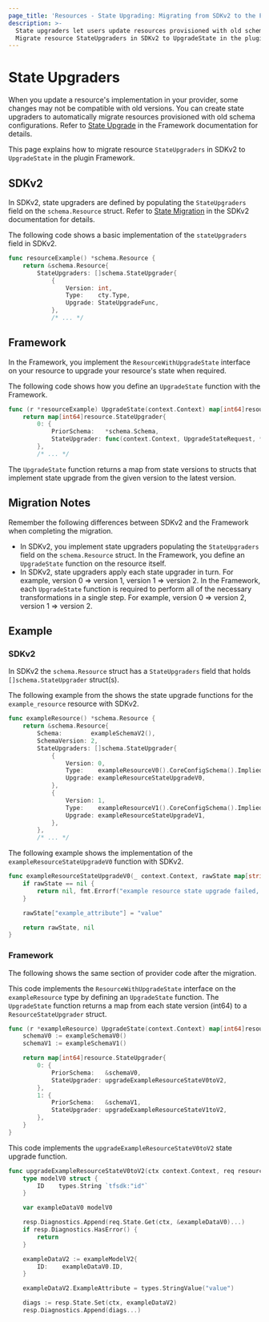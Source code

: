 ```yaml
---
page_title: 'Resources - State Upgrading: Migrating from SDKv2 to the Framework'
description: >-
  State upgraders let users update resources provisioned with old schema configurations.
  Migrate resource StateUpgraders in SDKv2 to UpgradeState in the plugin Framework.
---
```


# State Upgraders

When you update a resource's implementation in your provider, some changes may not be compatible with old versions. You
can create state upgraders to automatically migrate resources provisioned with old schema configurations. Refer to
[State Upgrade](/plugin/framework/resources/state-upgrade) in the Framework documentation for details.

This page explains how to migrate resource `StateUpgraders` in SDKv2 to `UpgradeState` in the plugin Framework.

## SDKv2

In SDKv2, state upgraders are defined by populating the `StateUpgraders` field on the `schema.Resource` struct. Refer
to [State Migration](/plugin/sdkv2/resources/state-migration) in the SDKv2 documentation for details.

The following code shows a basic implementation of the `stateUpgraders` field in SDKv2.

```go
func resourceExample() *schema.Resource {
    return &schema.Resource{
        StateUpgraders: []schema.StateUpgrader{
            {
                Version: int,
                Type:    cty.Type,
                Upgrade: StateUpgradeFunc,
            },
            /* ... */
```

## Framework

In the Framework, you implement the `ResourceWithUpgradeState` interface on your resource to upgrade your
resource's state when required.

The following code shows how you define an `UpgradeState` function with the Framework.

```go
func (r *resourceExample) UpgradeState(context.Context) map[int64]resource.StateUpgrader {
    return map[int64]resource.StateUpgrader{
        0: {
            PriorSchema:   *schema.Schema,
            StateUpgrader: func(context.Context, UpgradeStateRequest, *UpgradeStateResponse),
        },
        /* ... */
```

The `UpgradeState` function returns a map from state versions to structs that implement state upgrade from the given
version to the latest version.

## Migration Notes

Remember the following differences between SDKv2 and the Framework when completing the migration.

- In SDKv2, you implement state upgraders populating the `StateUpgraders` field on the `schema.Resource` struct. In the
Framework, you define an `UpgradeState` function on the resource itself.
- In SDKv2, state upgraders apply each state upgrader in turn. For example, version 0 => version 1, version 1 =>
version 2. In the Framework, each `UpgradeState` function is required to perform all of the necessary transformations in
a single step. For example, version 0 => version 2, version 1 => version 2.

## Example

### SDKv2

In SDKv2 the `schema.Resource` struct has a `StateUpgraders` field that holds `[]schema.StateUpgrader` struct(s).

The following example from the shows the state upgrade functions for the `example_resource`
resource with SDKv2.

```go
func exampleResource() *schema.Resource {
    return &schema.Resource{
        Schema:        exampleSchemaV2(),
        SchemaVersion: 2,
        StateUpgraders: []schema.StateUpgrader{
            {
                Version: 0,
                Type:    exampleResourceV0().CoreConfigSchema().ImpliedType(),
                Upgrade: exampleResourceStateUpgradeV0,
            },
            {
                Version: 1,
                Type:    exampleResourceV1().CoreConfigSchema().ImpliedType(),
                Upgrade: exampleResourceStateUpgradeV1,
            },
        },
        /* ... */
```

The following example shows the implementation of the `exampleResourceStateUpgradeV0` function with SDKv2.

```go
func exampleResourceStateUpgradeV0(_ context.Context, rawState map[string]interface{}, _ interface{}) (map[string]interface{}, error) {
    if rawState == nil {
        return nil, fmt.Errorf("example resource state upgrade failed, state is nil")
    }

    rawState["example_attribute"] = "value"

    return rawState, nil
}
```

### Framework

The following shows the same section of provider code after the migration.

This code implements the `ResourceWithUpgradeState` interface on the `exampleResource` type by defining an
`UpgradeState` function. The `UpgradeState` function returns a map from each state version (int64) to a
`ResourceStateUpgrader` struct.

```go
func (r *exampleResource) UpgradeState(context.Context) map[int64]resource.StateUpgrader {
    schemaV0 := exampleSchemaV0()
    schemaV1 := exampleSchemaV1()

    return map[int64]resource.StateUpgrader{
        0: {
            PriorSchema:   &schemaV0,
            StateUpgrader: upgradeExampleResourceStateV0toV2,
        },
        1: {
            PriorSchema:   &schemaV1,
            StateUpgrader: upgradeExampleResourceStateV1toV2,
        },
    }
}
```

This code implements the `upgradeExampleResourceStateV0toV2` state upgrade function.

```go
func upgradeExampleResourceStateV0toV2(ctx context.Context, req resource.UpgradeStateRequest, resp *resource.UpgradeStateResponse) {
	type modelV0 struct {
		ID    types.String `tfsdk:"id"`
	}

	var exampleDataV0 modelV0

	resp.Diagnostics.Append(req.State.Get(ctx, &exampleDataV0)...)
	if resp.Diagnostics.HasError() {
		return
	}

	exampleDataV2 := exampleModelV2{
		ID:    exampleDataV0.ID,
	}

	exampleDataV2.ExampleAttribute = types.StringValue("value")

	diags := resp.State.Set(ctx, exampleDataV2)
	resp.Diagnostics.Append(diags...)
```
